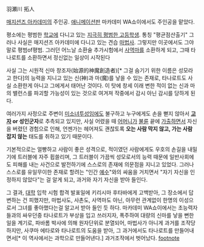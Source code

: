 羽瀬川 拓人

[[매지션즈 아카데미]]의 주인공. [[애니메이션]]판 마카데미 WA쇼이에서도 주인공을 맡았다.

평소에는 평범한 [[학교]]에 다니고 있는 [[지극히 평범한 고등학생]]. 통칭 "평균점산출기" 그러나 사실은 매지션즈 아카데미에 다니고 있는 견습 [[마법사]]. 그렇지만 이곳에서도 그야말로 평범of평범. 그러던 어느날 소환술 추가시험에서 [[사역마]]를 소환하게 되고, 그때 타나로트를 소환하면서 정신없는 일상이 시작된다

사실 그는 시원적 신마 창조자(始源的神魔創造者)[* 그걸 숨기기 위한 이름은 성모라고 한다]의 능력을 지니고 있는 신(神)과 마(魔)를 낳을 수 있는 존재로, 타나로트도 사실 소환한게 아니고 그에게서 태어난 것이다. 이 탓에 창세 이래 변한 적이 없는 신과 마의 밸런스를 파괴할 가능성이 있는 것으로 여겨져 작중에서 감시 아닌 감시를 당하게 된다.

여러가지 사정으로 주변이 [[미소녀]]투성임에도 불구하고 누구에게도 손을 뻗지 않아서 '''[[고자]] or 성인군자'''로 추측되고 있지만, 사실 어렸을 때 [[어머니]]가 [[불륜]] 끝에 [[가출]]하면서 자신을 버렸던 경험으로 인해, 언젠가는 헤어져도 괜찮토록 '''오는 사람 막지 않고, 가는 사람 잡지 않는''' 태도를 취하고 있기 때문이다.

기본적으로는 얼빵하고 사람이 좋은 성격으로, 적이였던 사람에게도 우호의 손길을 내밀기에 트러블에 자주 휩쓸리며, 그 트러블이 가끔씩 성모로서의 능력 때문에 일반사회에도 피해를 내는 사건으로 발전하기에 스스로의 존재에 의문점을 지니고 있었다. 그러나 스스로를 유일무이한 존재로 할려는 "인간 [[예수]]"와의 싸움을 거치면서 "자기 자신을 인정하지 않았다"는 걸 알게 되고, 과거와 자기 자신을 받아 들인다.

그 결과, [[대학]] 입학 시험 합격 발표일에 키리시마 후타바에게 고백받아, 그 장소에서 답변하는 건 피했지만, 마법사도, 사촌도, 사역마도 아닌, 아무런 관계없이 한명의 이성으로서 그녀를 좋아했다는걸 알고서 받아 들인 듯 하다. 마카데미 WA쇼이에서는 초능력자들과의 싸우던중 타나로트가 부상을 입고 쓰러지자, 폭주하여 대량의 신마를 낳을 뻔한 일을 계기로, 파바롬 박사에 의해 원자단위로 분열되어, 마법사가 아니게 과거를 조작당하지만, 사쿠마 에타로와 타나로트의 도움을 받아, 그 과거에서도 타나로트를 만들어내면서[* 이 역사에서는 과학으로 만들어낸다.] 과거조작에서 벗어났다.
[[footnote]]
